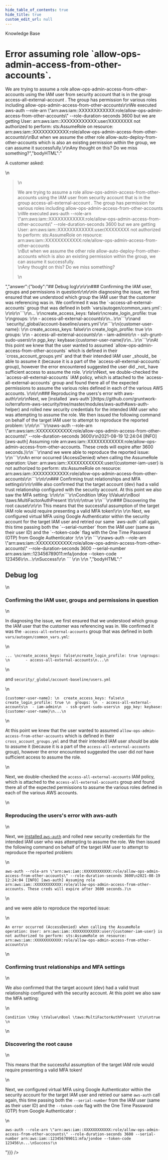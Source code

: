 ```yaml
---
hide_table_of_contents: true
hide_title: true
custom_edit_url: null
---
```



<CenterLayout>
<span class="title">Knowledge Base</span>
<h1>Error assuming role `allow-ops-admin-access-from-other-accounts`.</h1>
<GitHub json={{"id":"MDEwOkRpc2N1c3Npb24zNTM5MjUx","number":6,"author":{"login":"zackproser"},"title":"Error assuming role `allow-ops-admin-access-from-other-accounts`.","body":"A customer asked:\r\n\r\n> We are trying to assume a role allow-ops-admin-access-from-other-accounts using the IAM user from security account that is in the group access-all-external-account . The group has permission for various roles including allow-ops-admin-access-from-other-accounts\r\nWe executed aws-auth --role-arn \"arn:aws:iam::XXXXXXXXXXXX:role/allow-ops-admin-access-from-other-accounts\" --role-duration-seconds 3600  but we are getting  User: arn:aws:iam::XXXXXXXXXXXX:user/XXXXXXXX not authorized to perform: sts:AssumeRole on resource: arn:aws:iam::XXXXXXXXXXXX:role/allow-ops-admin-access-from-other-accounts\r\nBut when we assume the other role allow-auto-deploy-from-other-accounts which is also an existing permission within the group, we can assume it successfully.\r\nAny thought on this? Do we miss something?","bodyHTML":"<p dir=\"auto\">A customer asked:</p>\n<blockquote>\n<p dir=\"auto\">We are trying to assume a role allow-ops-admin-access-from-other-accounts using the IAM user from security account that is in the group access-all-external-account . The group has permission for various roles including allow-ops-admin-access-from-other-accounts<br>\nWe executed aws-auth --role-arn \"arn:aws:iam::XXXXXXXXXXXX:role/allow-ops-admin-access-from-other-accounts\" --role-duration-seconds 3600  but we are getting  User: arn:aws:iam::XXXXXXXXXXXX:user/XXXXXXXX not authorized to perform: sts:AssumeRole on resource: arn:aws:iam::XXXXXXXXXXXX:role/allow-ops-admin-access-from-other-accounts<br>\nBut when we assume the other role allow-auto-deploy-from-other-accounts which is also an existing permission within the group, we can assume it successfully.<br>\nAny thought on this? Do we miss something?</p>\n</blockquote>","answer":{"body":"## Debug log\r\n\r\n### Confirming the IAM user, groups and permissions in question\r\n\r\nIn diagnosing the issue, we first ensured that we understood which group the IAM user that the customer was referencing was in. We confirmed it was the `-access-all-external-accounts` group that was defined in both `vars/autogen/common_vars.yml`: \r\n\r\n```\r\n... \r\ncreate_access_keys: false\r\ncreate_login_profile: true \r\ngroups: \r\n       - access-all-external-accounts\r\n...\r\n```\r\nand `security/_global/account-baseline/users.yml`\r\n```\r\n{customer-user-name}: \r\n  create_access_keys: false\r\n  create_login_profile: true \r\n  groups: \r\n  - access-all-external-accounts\r\n  - iam-admin\r\n  - ssh-grunt-sudo-users\r\n  pgp_key: keybase:{customer-user-name}\r\n...\r\n```\r\nAt this point we knew that the user wanted to assumed `allow-ops-admin-access-from-other-accounts` which is defined in their `cross_account_groups.yml` and that their intended IAM user _should_ be able to assume it (because it is a part of the `access-all-external-accounts` group), however the error encountered suggested the user did _not_ have sufficient access to assume the role. \r\n\r\nNext, we double-checked the `access-all-external-accounts` IAM policy, which is attached to the `access-all-external-accounts` group and found there all of the expected permissions to assume the various roles defined in each of the various AWS accounts. \r\n\r\n### Reproducing the users's error with aws-auth\r\n\r\nNext, we [installed `aws-auth`](https://github.com/gruntwork-io/terraform-aws-security/tree/master/modules/aws-auth#aws-auth-helper) and rolled new security credentials for the intended IAM user who was attempting to assume the role. We then issued the following command on behalf of the target IAM user to attempt to reproduce the reported problem: \r\n\r\n```\r\naws-auth --role-arn \"arn:aws:iam::XXXXXXXXXXXX:role/allow-ops-admin-access-from-other-accounts\" --role-duration-seconds 3600\r\n2021-08-19 12:24:04 [INFO] [aws-auth] Assuming role arn:aws:iam::XXXXXXXXXXXX:role/allow-ops-admin-access-from-other-accounts. These creds will expire after 3600 seconds.)\r\n```\r\nand we were able to reproduce the reported issue: \r\n```\r\nAn error occurred (AccessDenied) when calling the AssumeRole operation: User: arn:aws:iam::XXXXXXXXXXXX:user/{customer-iam-user} is not authorized to perform: sts:AssumeRole on resource: arn:aws:iam::XXXXXXXXXXXX:role/allow-ops-admin-access-from-other-accounts\r\n```\r\n\r\n### Confirming trust relationships and MFA settings\r\n\r\nWe also confirmed that the target account (dev) had a valid trust relationship configured with the security account. At this point we also saw the MFA setting: \r\n\r\n```\r\nCondition \tKey \tValue\r\nBool \taws:MultiFactorAuthPresent \t\r\n\r\ntrue \r\n```\r\n### Discovering the root cause\r\n\r\n This means that the successful assumption of the target IAM role would require presenting a valid MFA token!\r\n \r\n Next, we configured virtual MFA using Google Authenticator within the security account for the target IAM user and retried our same `aws-auth` call again, this time passing both the `--serial-number` from the IAM user (same as their user ID) and the `--token-code` flag with the One Time Password (OTP) from Google Authenticator :\r\n \r\n ```\r\naws-auth --role-arn \"arn:aws:iam::XXXXXXXXXXXX:role/allow-ops-admin-access-from-other-accounts\" --role-duration-seconds 3600 --serial-number arn:aws:iam::123456789011:mfa/jondoe --token-code 123456\r\n...\r\nSuccess!\r\n ``` \r\n \r\n ","bodyHTML":"<h2 dir=\"auto\">Debug log</h2>\n<h3 dir=\"auto\">Confirming the IAM user, groups and permissions in question</h3>\n<p dir=\"auto\">In diagnosing the issue, we first ensured that we understood which group the IAM user that the customer was referencing was in. We confirmed it was the <code class=\"notranslate\">-access-all-external-accounts</code> group that was defined in both <code class=\"notranslate\">vars/autogen/common_vars.yml</code>:</p>\n<div class=\"snippet-clipboard-content notranslate position-relative overflow-auto\" data-snippet-clipboard-copy-content=\"... \ncreate_access_keys: false\ncreate_login_profile: true \ngroups: \n       - access-all-external-accounts\n...\"><pre class=\"notranslate\"><code>... \ncreate_access_keys: false\ncreate_login_profile: true \ngroups: \n       - access-all-external-accounts\n...\n</code></pre></div>\n<p dir=\"auto\">and <code class=\"notranslate\">security/_global/account-baseline/users.yml</code></p>\n<div class=\"snippet-clipboard-content notranslate position-relative overflow-auto\" data-snippet-clipboard-copy-content=\"{customer-user-name}: \n  create_access_keys: false\n  create_login_profile: true \n  groups: \n  - access-all-external-accounts\n  - iam-admin\n  - ssh-grunt-sudo-users\n  pgp_key: keybase:{customer-user-name}\n...\"><pre class=\"notranslate\"><code>{customer-user-name}: \n  create_access_keys: false\n  create_login_profile: true \n  groups: \n  - access-all-external-accounts\n  - iam-admin\n  - ssh-grunt-sudo-users\n  pgp_key: keybase:{customer-user-name}\n...\n</code></pre></div>\n<p dir=\"auto\">At this point we knew that the user wanted to assumed <code class=\"notranslate\">allow-ops-admin-access-from-other-accounts</code> which is defined in their <code class=\"notranslate\">cross_account_groups.yml</code> and that their intended IAM user <em>should</em> be able to assume it (because it is a part of the <code class=\"notranslate\">access-all-external-accounts</code> group), however the error encountered suggested the user did <em>not</em> have sufficient access to assume the role.</p>\n<p dir=\"auto\">Next, we double-checked the <code class=\"notranslate\">access-all-external-accounts</code> IAM policy, which is attached to the <code class=\"notranslate\">access-all-external-accounts</code> group and found there all of the expected permissions to assume the various roles defined in each of the various AWS accounts.</p>\n<h3 dir=\"auto\">Reproducing the users's error with aws-auth</h3>\n<p dir=\"auto\">Next, we <a href=\"https://github.com/gruntwork-io/terraform-aws-security/tree/master/modules/aws-auth#aws-auth-helper\">installed <code class=\"notranslate\">aws-auth</code></a> and rolled new security credentials for the intended IAM user who was attempting to assume the role. We then issued the following command on behalf of the target IAM user to attempt to reproduce the reported problem:</p>\n<div class=\"snippet-clipboard-content notranslate position-relative overflow-auto\" data-snippet-clipboard-copy-content=\"aws-auth --role-arn &quot;arn:aws:iam::XXXXXXXXXXXX:role/allow-ops-admin-access-from-other-accounts&quot; --role-duration-seconds 3600\n2021-08-19 12:24:04 [INFO] [aws-auth] Assuming role arn:aws:iam::XXXXXXXXXXXX:role/allow-ops-admin-access-from-other-accounts. These creds will expire after 3600 seconds.)\"><pre class=\"notranslate\"><code>aws-auth --role-arn \"arn:aws:iam::XXXXXXXXXXXX:role/allow-ops-admin-access-from-other-accounts\" --role-duration-seconds 3600\n2021-08-19 12:24:04 [INFO] [aws-auth] Assuming role arn:aws:iam::XXXXXXXXXXXX:role/allow-ops-admin-access-from-other-accounts. These creds will expire after 3600 seconds.)\n</code></pre></div>\n<p dir=\"auto\">and we were able to reproduce the reported issue:</p>\n<div class=\"snippet-clipboard-content notranslate position-relative overflow-auto\" data-snippet-clipboard-copy-content=\"An error occurred (AccessDenied) when calling the AssumeRole operation: User: arn:aws:iam::XXXXXXXXXXXX:user/{customer-iam-user} is not authorized to perform: sts:AssumeRole on resource: arn:aws:iam::XXXXXXXXXXXX:role/allow-ops-admin-access-from-other-accounts\"><pre class=\"notranslate\"><code>An error occurred (AccessDenied) when calling the AssumeRole operation: User: arn:aws:iam::XXXXXXXXXXXX:user/{customer-iam-user} is not authorized to perform: sts:AssumeRole on resource: arn:aws:iam::XXXXXXXXXXXX:role/allow-ops-admin-access-from-other-accounts\n</code></pre></div>\n<h3 dir=\"auto\">Confirming trust relationships and MFA settings</h3>\n<p dir=\"auto\">We also confirmed that the target account (dev) had a valid trust relationship configured with the security account. At this point we also saw the MFA setting:</p>\n<div class=\"snippet-clipboard-content notranslate position-relative overflow-auto\" data-snippet-clipboard-copy-content=\"Condition \tKey \tValue\nBool \taws:MultiFactorAuthPresent \t\n\ntrue \"><pre class=\"notranslate\"><code>Condition \tKey \tValue\nBool \taws:MultiFactorAuthPresent \t\n\ntrue \n</code></pre></div>\n<h3 dir=\"auto\">Discovering the root cause</h3>\n<p dir=\"auto\">This means that the successful assumption of the target IAM role would require presenting a valid MFA token!</p>\n<p dir=\"auto\">Next, we configured virtual MFA using Google Authenticator within the security account for the target IAM user and retried our same <code class=\"notranslate\">aws-auth</code> call again, this time passing both the <code class=\"notranslate\">--serial-number</code> from the IAM user (same as their user ID) and the <code class=\"notranslate\">--token-code</code> flag with the One Time Password (OTP) from Google Authenticator :</p>\n<div class=\"snippet-clipboard-content notranslate position-relative overflow-auto\" data-snippet-clipboard-copy-content=\"aws-auth --role-arn &quot;arn:aws:iam::XXXXXXXXXXXX:role/allow-ops-admin-access-from-other-accounts&quot; --role-duration-seconds 3600 --serial-number arn:aws:iam::123456789011:mfa/jondoe --token-code 123456\n...\nSuccess!\"><pre class=\"notranslate\"><code>aws-auth --role-arn \"arn:aws:iam::XXXXXXXXXXXX:role/allow-ops-admin-access-from-other-accounts\" --role-duration-seconds 3600 --serial-number arn:aws:iam::123456789011:mfa/jondoe --token-code 123456\n...\nSuccess!\n</code></pre></div>"}}} />

</CenterLayout>
  

<!-- ##DOCS-SOURCER-START
{
  "sourcePlugin": "github-discussions",
  "hash": "0abece74700577115dea71ae3e0cd879"
}
##DOCS-SOURCER-END -->
